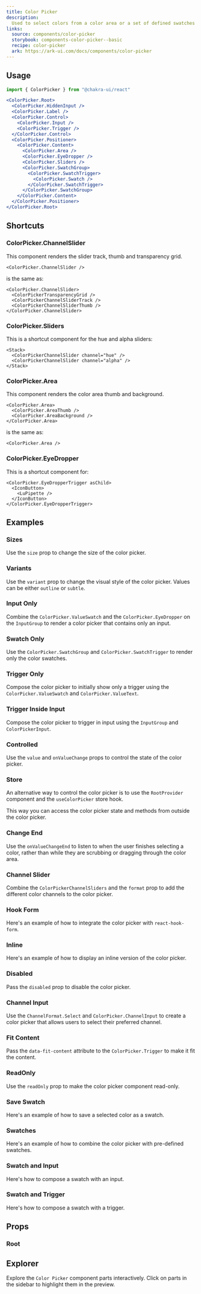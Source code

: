 ```yaml
---
title: Color Picker
description:
  Used to select colors from a color area or a set of defined swatches
links:
  source: components/color-picker
  storybook: components-color-picker--basic
  recipe: color-picker
  ark: https://ark-ui.com/docs/components/color-picker
---
```


<ExampleTabs name="color-picker-basic" />

## Usage

```jsx
import { ColorPicker } from "@chakra-ui/react"
```

```jsx
<ColorPicker.Root>
  <ColorPicker.HiddenInput />
  <ColorPicker.Label />
  <ColorPicker.Control>
    <ColorPicker.Input />
    <ColorPicker.Trigger />
  </ColorPicker.Control>
  <ColorPicker.Positioner>
    <ColorPicker.Content>
      <ColorPicker.Area />
      <ColorPicker.EyeDropper />
      <ColorPicker.Sliders />
      <ColorPicker.SwatchGroup>
        <ColorPicker.SwatchTrigger>
          <ColorPicker.Swatch />
        </ColorPicker.SwatchTrigger>
      </ColorPicker.SwatchGroup>
    </ColorPicker.Content>
  </ColorPicker.Positioner>
</ColorPicker.Root>
```

## Shortcuts

### ColorPicker.ChannelSlider

This component renders the slider track, thumb and transparency grid.

```tsx
<ColorPicker.ChannelSlider />
```

is the same as:

```tsx
<ColorPicker.ChannelSlider>
  <ColorPickerTransparencyGrid />
  <ColorPickerChannelSliderTrack />
  <ColorPickerChannelSliderThumb />
</ColorPicker.ChannelSlider>
```

### ColorPicker.Sliders

This is a shortcut component for the hue and alpha sliders:

```tsx
<Stack>
  <ColorPickerChannelSlider channel="hue" />
  <ColorPickerChannelSlider channel="alpha" />
</Stack>
```

### ColorPicker.Area

This component renders the color area thumb and background.

```tsx
<ColorPicker.Area>
  <ColorPicker.AreaThumb />
  <ColorPicker.AreaBackground />
</ColorPicker.Area>
```

is the same as:

```tsx
<ColorPicker.Area />
```

### ColorPicker.EyeDropper

This is a shortcut component for:

```tsx
<ColorPicker.EyeDropperTrigger asChild>
  <IconButton>
    <LuPipette />
  </IconButton>
</ColorPicker.EyeDropperTrigger>
```

## Examples

### Sizes

Use the `size` prop to change the size of the color picker.

<ExampleTabs name="color-picker-with-sizes" />

### Variants

Use the `variant` prop to change the visual style of the color picker. Values
can be either `outline` or `subtle`.

<ExampleTabs name="color-picker-with-variants" />

### Input Only

Combine the `ColorPicker.ValueSwatch` and the `ColorPicker.EyeDropper` on the
`InputGroup` to render a color picker that contains only an input.

<ExampleTabs name="color-picker-input-only" />

### Swatch Only

Use the `ColorPicker.SwatchGroup` and `ColorPicker.SwatchTrigger` to render only
the color swatches.

<ExampleTabs name="color-picker-swatch-only" />

### Trigger Only

Compose the color picker to initially show only a trigger using the
`ColorPicker.ValueSwatch` and `ColorPicker.ValueText`.

<ExampleTabs name="color-picker-trigger-only" />

### Trigger Inside Input

Compose the color picker to trigger in input using the `InputGroup` and
`ColorPickerInput`.

<ExampleTabs name="color-picker-trigger-only" />

### Controlled

Use the `value` and `onValueChange` props to control the state of the color
picker.

<ExampleTabs name="color-picker-controlled" />

### Store

An alternative way to control the color picker is to use the `RootProvider`
component and the `useColorPicker` store hook.

This way you can access the color picker state and methods from outside the
color picker.

<ExampleTabs name="color-picker-with-store" />

### Change End

Use the `onValueChangeEnd` to listen to when the user finishes selecting a
color, rather than while they are scrubbing or dragging through the color area.

<ExampleTabs name="color-picker-change-end" />

### Channel Slider

Combine the `ColorPickerChannelSliders` and the `format` prop to add the
different color channels to the color picker.

<ExampleTabs name="color-picker-channel-slider-only" />

### Hook Form

Here's an example of how to integrate the color picker with `react-hook-form`.

<ExampleTabs name="color-picker-with-hook-form" />

### Inline

Here's an example of how to display an inline version of the color picker.

<ExampleTabs name="color-picker-inline" />

### Disabled

Pass the `disabled` prop to disable the color picker.

<ExampleTabs name="color-picker-with-disabled" />

### Channel Input

Use the `ChannelFormat.Select` and `ColorPicker.ChannelInput` to create a color
picker that allows users to select their preferred channel.

<ExampleTabs name="color-picker-with-channel-input" />

### Fit Content

Pass the `data-fit-content` attribute to the `ColorPicker.Trigger` to make it
fit the content.

<ExampleTabs name="color-picker-with-fit-content" />

### ReadOnly

Use the `readOnly` prop to make the color picker component read-only.

### Save Swatch

Here's an example of how to save a selected color as a swatch.

<ExampleTabs name="color-picker-with-save-swatch" />

### Swatches

Here's an example of how to combine the color picker with pre-defined swatches.

<ExampleTabs name="color-picker-with-swatches" />

### Swatch and Input

Here's how to compose a swatch with an input.

<ExampleTabs name="color-picker-with-swatch-and-input" />

### Swatch and Trigger

Here's how to compose a swatch with a trigger.

<ExampleTabs name="color-picker-with-swatch-and-input" />

## Props

### Root

<PropTable component="ColorPicker" part="Root" />

## Explorer

Explore the `Color Picker` component parts interactively. Click on parts in the
sidebar to highlight them in the preview.

<Explorer name="color-picker-basic" />
